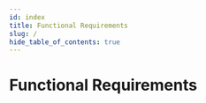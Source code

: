 ```yaml
---
id: index
title: Functional Requirements
slug: /
hide_table_of_contents: true
---
```



# Functional Requirements

<QuickStart 
  standard="FR"
  introductionPath="/intro/"
  elementsPath="/elements/"
  examplesPath="/examples/"
/>

<DownloadPanel 
  standard="FR"
  pdfUrl="#"
  ttlUrl="/rdf/ttl/fr.ttl"
  jsonLdUrl="/rdf/jsonld/fr.jsonld"
  xmlUrl="/rdf/xml/fr.xml"
/>